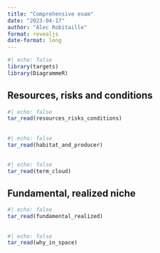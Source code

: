 ```yaml
---
title: "Comprehensive exam"
date: "2023-04-17"
author: "Alec Robitaille"
format: revealjs
date-format: long
---
```



<!-- 
https://quarto.org/docs/presentations/revealjs/ 
https://quarto.org/docs/presentations/revealjs/advanced.html
-->


```r
#| echo: false
library(targets)
library(DiagrammeR)
```

##  Resources, risks and conditions


```r
#| echo: false
tar_read(resources_risks_conditions)
```

## 

```r
#| echo: false
tar_read(habitat_and_producer)
```

## 


```r
#| echo: false
tar_read(term_cloud)
```

## Fundamental, realized niche


```r
#| echo: false
tar_read(fundamental_realized)
```



##

```r
#| echo: false
tar_read(why_in_space)
```
